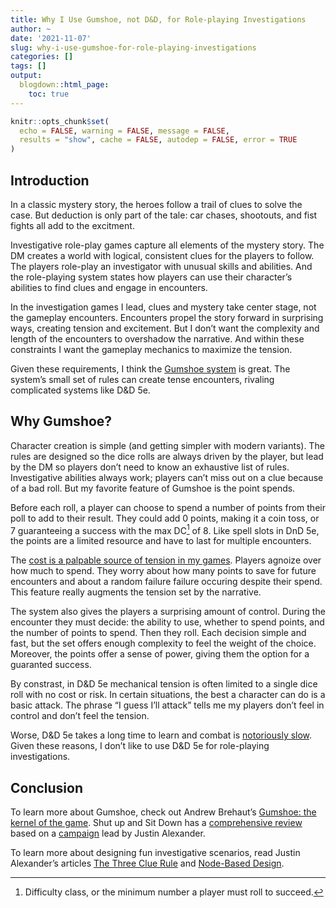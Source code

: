 ```yaml
---
title: Why I Use Gumshoe, not D&D, for Role-playing Investigations
author: ~
date: '2021-11-07'
slug: why-i-use-gumshoe-for-role-playing-investigations
categories: []
tags: []
output:
  blogdown::html_page:
    toc: true
---
```


```r
knitr::opts_chunk$set(
  echo = FALSE, warning = FALSE, message = FALSE,
  results = "show", cache = FALSE, autodep = FALSE, error = TRUE
)
```

## Introduction

In a classic mystery story, the heroes follow a trail of clues
to solve the case. But deduction is only part of the tale:
car chases, shootouts, and
fist fights all add to the excitment.

Investigative role-play games capture all elements of the mystery story.
The DM creates a world with logical, consistent clues for the players to follow.
The players role-play an investigator with unusual skills and abilities.
And the role-playing system states how players can use their character's abilities to
find clues and engage in encounters.

In the investigation games I lead, clues and mystery take center stage, not the gameplay encounters.
Encounters propel the story forward in surprising ways, creating tension and excitement.
But I don't want the complexity and length of the encounters to overshadow the
narrative. And within these constraints I want the gameplay mechanics to maximize the tension.

Given these requirements, I think the [Gumshoe system](https://pelgranepress.com/2018/02/14/gumshoe/)
is great. The system's small set of rules can create tense encounters,
rivaling complicated systems like D&D 5e.

## Why Gumshoe?

Character creation is simple (and getting simpler with modern variants).
The rules are designed so the dice rolls are always driven by the player,
but lead by the DM so players don’t need to know an exhaustive list of rules.
Investigative abilities always work; players can't miss out on a clue because of a bad roll.
But my favorite feature of Gumshoe is the point spends.

Before each roll, a player can choose to spend a number of points from their poll
to add to their result. They could add 0 points, making it a coin toss, or 7 guaranteeing
a success with the max DC^[Difficulty class, or the minimum number a player must roll to succeed.] of 8.
Like spell slots in DnD 5e, the points are a limited resource and have to last
for multiple encounters.

The [cost is a palpable source of tension in my games](https://timmastny.rbind.io/blog/how-game-mechanics-create-tension/).
Players agnoize over how much to spend. They worry about how many points to save
for future encounters and about a random failure failure occuring
despite their spend. This feature really augments the tension
set by the narrative.

The system also gives the players a surprising amount of control.
During the encounter they must decide: the ability to use, whether to spend points,
and the number of points to spend. Then they roll.
Each decision simple and fast, but the set offers enough complexity
to feel the weight of the choice. Moreover, the points offer a sense of power,
giving them the option for a guaranted success.

By constrast, in D&D 5e mechanical tension is often limited to a single dice roll
with no cost or risk.
In certain situations, the best a character can do is a basic attack.
The phrase “I guess I’ll attack” tells me my players don't feel in control and
don't feel the tension.

Worse, D&D 5e takes a long time to learn and combat is [notoriously slow](https://slyflourish.com/tips_to_speed_up_combat.html).
Given these reasons, I don't like to use D&D 5e for role-playing investigations.

## Conclusion

To learn more about Gumshoe, check out Andrew Brehaut's [Gumshoe: the kernel of the game](https://brehaut.net/blog/2019/gumshoe_the_kernel_of_the_game).
Shut up and Sit Down has a [comprehensive review](https://www.shutupandsitdown.com/rpg-review-trail-of-cthulhu/)
based on a [campaign](http://thealexandrian.net/wordpress/37078/roleplaying-games/eternal-lies-the-alexandrian-remix)
lead by Justin Alexander.

To learn more about designing fun investigative scenarios, read
Justin Alexander's articles [The Three Clue Rule](https://thealexandrian.net/wordpress/1118/roleplaying-games/three-clue-rule)
and [Node-Based Design](https://thealexandrian.net/wordpress/7949/roleplaying-games/node-based-scenario-design-part-1-the-plotted-approach).
